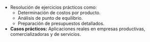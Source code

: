 - Resolución de ejercicios prácticos como:  
  - Determinación de costos por producto.  
  - Análisis de punto de equilibrio.  
  - Preparación de presupuestos detallados.  
- **Casos prácticos:** Aplicaciones reales en empresas productivas, comercializadoras y de servicios.  
